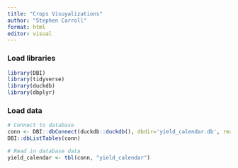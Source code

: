 ```yaml
---
title: "Crops Visuyalizations"
author: "Stephen Carroll"
format: html
editor: visual
---
```


### Load libraries

```r
library(DBI) 
library(tidyverse)
library(duckdb)
library(dbplyr)
```

### Load data

```r

# Connect to database
conn <- DBI::dbConnect(duckdb::duckdb(), dbdir='yield_calendar.db', read_only = FALSE)
DBI::dbListTables(conn)

# Read in database data
yield_calendar <- tbl(conn, "yield_calendar")

```
